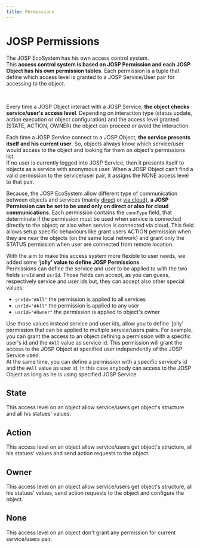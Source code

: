 ```yaml
---
title: Permissions
---
```

# JOSP Permissions


<WhatIntro
logo_path="/docs/img/logo/logo_250.png">

The JOSP EcoSystem has his own access control system.<br/>
This **access control system is based on JOSP Permission and each JOSP Object has his own permission tables**.
Each permission is a tuple that define which access level is granted to a JOSP Service/User pair for accessing to the object.


</WhatIntro>
<br/>

Every time a JOSP Object interact with a JOSP Service, **the object checks service/user's access level**.
Depending on interaction type (status update, action execution or object configuration) and the access level granted (STATE, ACTION, OWNER) the object can proceed or avoid the interaction.

Each time a JOSP Service connect to a JOSP Object, **the service presents itself and his current user**.
So, objects always know which service/user would access to the object and looking for them on object's permissions list.<br/>
If no user is currently logged into JOSP Service, then it presents itself to objects as a service with anonymous user.
When a JOSP Object can't find a valid permission to the service/user pair, it assigns the NONE access level to that pair.

Because, the JOSP EcoSystem allow different type of communication between objects and services (mainly [direct](comm#direct) or [via cloud](comm#cloud)), **a JOSP Permission can be set to be used only on direct or also for cloud communications**.
Each permission contains the ```connType``` field, that determinate if the permission must be used when service is connected directly to the object; or also when service is connected via cloud.
This field allows setup specific behaviours like grant users ACTION permission when they are near the objects (on the same local network) and grant only the STATUS permission when user are connected from remote location.

With the aim to make this access system more flexible to user needs, we added some **'jolly' value to define JOSP Permissions**.<br/>
Permissions can define the service and user to be applied to with the two fields ```srvId``` and ```usrId```.
Those fields can accept, as you can guess, respectively service and user ids but, they can accept also other special values:

* ```srvId="#All"``` the permission is applied to all services
* ```usrId="#All"``` the permission is applied to any user
* ```usrId="#Owner"``` the permission is applied to object's owner

Use those values instead service and user ids, allow you to define 'jolly' permission that can be applied to multiple service/users pairs.
For example, you can grant the access to an object defining a permission with a specific user's id and the ```#All``` value as service id.
This permission will grant the access to the JOSP Object at specified user independently of the JOSP Service used.<br/>
At the same time, you can define a permission with a specific service's id and the ```#All``` value as user id.
In this case anybody can access to the JOSP Object as long as he is using specified JOSP Service.

## State

This access level on an object allow service/users get object's structure and all his statues' values.

## Action

This access level on an object allow service/users get object's structure, all his statues' values and send action requests to the object.

## Owner

This access level on an object allow service/users get object's structure, all his statues' values, send action requests to the object and  configure the object.

## None

This access level on an object don't grant any permission for current service/users pair.
